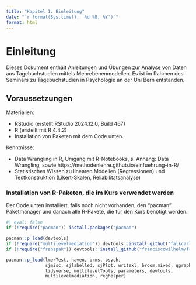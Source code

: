 ```yaml
---
title: "Kapitel 1: Einleitung"
date: "`r format(Sys.time(), '%d %B, %Y')`"
format: html
---
```


# Einleitung

Dieses Dokument enthält Anleitungen und Übungen zur Analyse von Daten aus Tagebuchstudien mittels Mehrebenenmodellen. Es ist im Rahmen des Seminars zu Tagebuchstudien in Psychologie an der Uni Bern entstanden.

## Voraussetzungen

Materialien: 

- RStudio (erstellt RStudio 2024.12.0, Build 467)
- R (erstellt mit R 4.4.2)
- Installation von Paketen mit dem Code unten.


Kenntnisse:

- Data Wrangling in R, Umgang mit R-Notebooks, s. Anhang: Data Wrangling, sowie https://methodenlehre.github.io/einfuehrung-in-R/
- Statistisches Wissen zu linearen Modellen (Regressionen) und Testkonstruktion (Likert-Skalen, Reliabilitätsanalyse)

### Installation von R-Paketen, die im Kurs verwendet werden

Der Code unten installiert, falls noch nicht vorhanden, den "pacman" Paketmanager und danach alle R-Pakete, die für den Kurs benötigt werden.

```r
#| eval: false
if (!require("pacman")) install.packages("pacman")

pacman::p_load(devtools)
if (!require("multilevelmediation")) devtools::install_github("falkcarl/multilevelmediation")
if (!require("franzpak")) devtools::install_github("franciscowilhelm/franzpak")

pacman::p_load(lmerTest, haven, brms, psych,
               sjmisc, sjlabelled, sjPlot, writexl, broom.mixed, qgraph,
               tidyverse, multilevelTools, parameters, devtools,
               multilevelmediation, reghelper)
```

